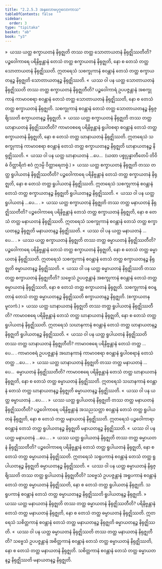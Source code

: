 ```yaml
---
title: "2.2.5.3 အနုလောမပုဂ္ဂလောကာသ"
tableOfContents: false
sidebar:
  order: 3
type: "tipitaka"
basket: "ab"
book: "y3"
---
```



<DynamicBreadcrumb />

<Division number="171" book="y3" e="ch" v="33" p="153">

<Paragraph number="1377" book="y3">
»  ယဿ ယတ္ထ စက္ခာယတနံ နိရုဇ္ဈတိ တဿ တတ္ထ သောတာယတနံ နိရုဇ္ဈိဿတီတိ?
</Paragraph>

<Paragraph number="1378" book="y3">
ပဉ္စဝေါကာရေ ပရိနိဗ္ဗန္တာနံ တေသံ တတ္ထ စက္ခာယတနံ နိရုဇ္ဈတိ, နော စ တေသံ တတ္ထ သောတာယတနံ နိရုဇ္ဈိဿတိ. ဣတရေသံ သစက္ခုကာနံ စဝန္တာနံ တေသံ တတ္ထ စက္ခာယတနဉ္စ နိရုဇ္ဈတိ သောတာယတနဉ္စ နိရုဇ္ဈိဿတိ.
</Paragraph>

<Paragraph number="1379" book="y3">
«  ယဿ ဝါ ပန ယတ္ထ သောတာယတနံ နိရုဇ္ဈိဿတိ တဿ တတ္ထ စက္ခာယတနံ နိရုဇ္ဈတီတိ?
</Paragraph>

<Paragraph number="1380" book="y3">
ပဉ္စဝေါကာရံ ဥပပဇ္ဇန္တာနံ အစက္ခုကာနံ ကာမာဝစရာ စဝန္တာနံ တေသံ တတ္ထ သောတာယတနံ နိရုဇ္ဈိဿတိ, နော စ တေသံ တတ္ထ စက္ခာယတနံ နိရုဇ္ဈတိ. သစက္ခုကာနံ စဝန္တာနံ တေသံ တတ္ထ သောတာယတနဉ္စ နိရုဇ္ဈိဿတိ စက္ခာယတနဉ္စ နိရုဇ္ဈတိ.
</Paragraph>

<Paragraph number="1381" book="y3">
»  ယဿ ယတ္ထ စက္ခာယတနံ နိရုဇ္ဈတိ တဿ တတ္ထ ဃာနာယတနံ နိရုဇ္ဈိဿတီတိ?
</Paragraph>

<Paragraph number="1382" book="y3">
ကာမာဝစရေ ပရိနိဗ္ဗန္တာနံ ရူပါဝစရာ စဝန္တာနံ တေသံ တတ္ထ စက္ခာယတနံ နိရုဇ္ဈတိ, နော စ တေသံ တတ္ထ ဃာနာယတနံ နိရုဇ္ဈိဿတိ. ဣတရေသံ သစက္ခုကာနံ ကာမာဝစရာ စဝန္တာနံ တေသံ တတ္ထ စက္ခာယတနဉ္စ နိရုဇ္ဈတိ ဃာနာယတနဉ္စ နိရုဇ္ဈိဿတိ.
</Paragraph>

<Paragraph number="1383" book="y3">
«  ယဿ ဝါ ပန ယတ္ထ ဃာနာယတနံ …ပေ…  (ယထာ ပစ္စုပ္ပန္နာတီတေပိ တိဝိဓံ ဝိတ္ထာရိတံ ဧဝံ ဣဒမ္ပိ ဝိတ္ထာရေတဗ္ဗံ.)
</Paragraph>

<Paragraph number="1384" book="y3">
»  ယဿ ယတ္ထ စက္ခာယတနံ နိရုဇ္ဈတိ တဿ တတ္ထ ရူပါယတနံ နိရုဇ္ဈိဿတီတိ?
</Paragraph>

<Paragraph number="1385" book="y3">
ပဉ္စဝေါကာရေ ပရိနိဗ္ဗန္တာနံ တေသံ တတ္ထ စက္ခာယတနံ နိရုဇ္ဈတိ, နော စ တေသံ တတ္ထ ရူပါယတနံ နိရုဇ္ဈိဿတိ. ဣတရေသံ သစက္ခုကာနံ စဝန္တာနံ တေသံ တတ္ထ စက္ခာယတနဉ္စ နိရုဇ္ဈတိ ရူပါယတနဉ္စ နိရုဇ္ဈိဿတိ.
</Paragraph>

<Paragraph number="1386" book="y3">
«  ယဿ ဝါ ပန ယတ္ထ ရူပါယတနံ …ပေ… .
</Paragraph>

<Paragraph number="1387" book="y3">
»  ယဿ ယတ္ထ စက္ခာယတနံ နိရုဇ္ဈတိ တဿ တတ္ထ မနာယတနံ နိရုဇ္ဈိဿတီတိ?
</Paragraph>

<Paragraph number="1388" book="y3">
ပဉ္စဝေါကာရေ ပရိနိဗ္ဗန္တာနံ တေသံ တတ္ထ စက္ခာယတနံ နိရုဇ္ဈတိ, နော စ တေသံ တတ္ထ မနာယတနံ နိရုဇ္ဈိဿတိ. ဣတရေသံ သစက္ခုကာနံ စဝန္တာနံ တေသံ တတ္ထ စက္ခာယတနဉ္စ နိရုဇ္ဈတိ မနာယတနဉ္စ နိရုဇ္ဈိဿတိ.
</Paragraph>

<Paragraph number="1389" book="y3">
«  ယဿ ဝါ ပန ယတ္ထ မနာယတနံ …ပေ… .
</Paragraph>

<Paragraph number="1390" book="y3">
»  ယဿ ယတ္ထ စက္ခာယတနံ နိရုဇ္ဈတိ တဿ တတ္ထ ဓမ္မာယတနံ နိရုဇ္ဈိဿတီတိ?
</Paragraph>

<Paragraph number="1391" book="y3">
ပဉ္စဝေါကာရေ ပရိနိဗ္ဗန္တာနံ တေသံ တတ္ထ စက္ခာယတနံ နိရုဇ္ဈတိ, နော စ တေသံ တတ္ထ ဓမ္မာယတနံ နိရုဇ္ဈိဿတိ. ဣတရေသံ သစက္ခုကာနံ စဝန္တာနံ တေသံ တတ္ထ စက္ခာယတနဉ္စ နိရုဇ္ဈတိ ဓမ္မာယတနဉ္စ နိရုဇ္ဈိဿတိ.
</Paragraph>

<Paragraph number="1392" book="y3">
«  ယဿ ဝါ ပန ယတ္ထ ဓမ္မာယတနံ နိရုဇ္ဈိဿတိ တဿ တတ္ထ စက္ခာယတနံ နိရုဇ္ဈတီတိ?
</Paragraph>

<Paragraph number="1393" book="y3">
သဗ္ဗေသံ ဥပပဇ္ဇန္တာနံ အစက္ခုကာနံ စဝန္တာနံ တေသံ တတ္ထ ဓမ္မာယတနံ နိရုဇ္ဈိဿတိ, နော စ တေသံ တတ္ထ စက္ခာယတနံ နိရုဇ္ဈတိ. သစက္ခုကာနံ စဝန္တာနံ တေသံ တတ္ထ ဓမ္မာယတနဉ္စ နိရုဇ္ဈိဿတိ စက္ခာယတနဉ္စ နိရုဇ္ဈတိ. (စက္ခာယတနမူလကံ.)
</Paragraph>

</Division>
<Division number="172" book="y3" e="ch" v="33" p="154">

<Paragraph number="1394" book="y3">
»  ယဿ ယတ္ထ ဃာနာယတနံ နိရုဇ္ဈတိ တဿ တတ္ထ ရူပါယတနံ နိရုဇ္ဈိဿတီတိ?
</Paragraph>

<Paragraph number="1395" book="y3">
ကာမာဝစရေ ပရိနိဗ္ဗန္တာနံ တေသံ တတ္ထ ဃာနာယတနံ နိရုဇ္ဈတိ, နော စ တေသံ တတ္ထ ရူပါယတနံ နိရုဇ္ဈိဿတိ. ဣတရေသံ သဃာနကာနံ စဝန္တာနံ တေသံ တတ္ထ ဃာနာယတနဉ္စ နိရုဇ္ဈတိ ရူပါယတနဉ္စ နိရုဇ္ဈိဿတိ.
</Paragraph>

<Paragraph number="1396" book="y3">
«  ယဿ ဝါ ပန ယတ္ထ ရူပါယတနံ နိရုဇ္ဈိဿတိ တဿ တတ္ထ ဃာနာယတနံ နိရုဇ္ဈတီတိ? ကာမာဝစရေ ပရိနိဗ္ဗန္တာနံ တေသံ တတ္ထ …ပေ… .
</Paragraph>

<Paragraph number="1397" book="y3">
ကာမာဝစရံ ဥပပဇ္ဇန္တာနံ အဃာနကာနံ ကာမာဝစရာ စဝန္တာနံ ရူပါဝစရာနံ တေသံ တတ္ထ …ပေ… .
</Paragraph>

<Paragraph number="1398" book="y3">
»  ယဿ ယတ္ထ ဃာနာယတနံ နိရုဇ္ဈတိ တဿ တတ္ထ မနာယတနံ …ပေ…  ဓမ္မာယတနံ နိရုဇ္ဈိဿတီတိ?
</Paragraph>

<Paragraph number="1399" book="y3">
ကာမာဝစရေ ပရိနိဗ္ဗန္တာနံ တေသံ တတ္ထ ဃာနာယတနံ နိရုဇ္ဈတိ, နော စ တေသံ တတ္ထ ဓမ္မာယတနံ နိရုဇ္ဈိဿတိ. ဣတရေသံ သဃာနကာနံ စဝန္တာနံ တေသံ တတ္ထ ဃာနာယတနဉ္စ နိရုဇ္ဈတိ ဓမ္မာယတနဉ္စ နိရုဇ္ဈိဿတိ.
</Paragraph>

<Paragraph number="1400" book="y3">
«  ယဿ ဝါ ပန ယတ္ထ ဓမ္မာယတနံ …ပေ… .
</Paragraph>

</Division>
<Division number="173" book="y3" e="ch" v="33" p="155">

<Paragraph number="1401" book="y3">
»  ယဿ ယတ္ထ ရူပါယတနံ နိရုဇ္ဈတိ တဿ တတ္ထ မနာယတနံ နိရုဇ္ဈိဿတီတိ?
</Paragraph>

<Paragraph number="1402" book="y3">
ပဉ္စဝေါကာရေ ပရိနိဗ္ဗန္တာနံ အသညသတ္တာ စဝန္တာနံ တေသံ တတ္ထ ရူပါယတနံ နိရုဇ္ဈတိ, နော စ တေသံ တတ္ထ မနာယတနံ နိရုဇ္ဈိဿတိ. ဣတရေသံ ပဉ္စဝေါကာရာ စဝန္တာနံ တေသံ တတ္ထ ရူပါယတနဉ္စ နိရုဇ္ဈတိ မနာယတနဉ္စ နိရုဇ္ဈိဿတိ.
</Paragraph>

<Paragraph number="1403" book="y3">
«  ယဿ ဝါ ပန ယတ္ထ မနာယတနံ …ပေ… .
</Paragraph>

<Paragraph number="1404" book="y3">
»  ယဿ ယတ္ထ ရူပါယတနံ နိရုဇ္ဈတိ တဿ တတ္ထ ဓမ္မာယတနံ နိရုဇ္ဈိဿတီတိ?
</Paragraph>

<Paragraph number="1405" book="y3">
ပဉ္စဝေါကာရေ ပရိနိဗ္ဗန္တာနံ တေသံ တတ္ထ ရူပါယတနံ နိရုဇ္ဈတိ, နော စ တေသံ တတ္ထ ဓမ္မာယတနံ နိရုဇ္ဈိဿတိ. ဣတရေသံ သရူပကာနံ စဝန္တာနံ တေသံ တတ္ထ ရူပါယတနဉ္စ နိရုဇ္ဈတိ ဓမ္မာယတနဉ္စ နိရုဇ္ဈိဿတိ.
</Paragraph>

<Paragraph number="1406" book="y3">
«  ယဿ ဝါ ပန ယတ္ထ ဓမ္မာယတနံ နိရုဇ္ဈိဿတိ တဿ တတ္ထ ရူပါယတနံ နိရုဇ္ဈတီတိ?
</Paragraph>

<Paragraph number="1407" book="y3">
သဗ္ဗေသံ ဥပပဇ္ဇန္တာနံ အရူပကာနံ စဝန္တာနံ တေသံ တတ္ထ ဓမ္မာယတနံ နိရုဇ္ဈိဿတိ, နော စ တေသံ တတ္ထ ရူပါယတနံ နိရုဇ္ဈတိ. သရူပကာနံ စဝန္တာနံ တေသံ တတ္ထ ဓမ္မာယတနဉ္စ နိရုဇ္ဈိဿတိ ရူပါယတနဉ္စ နိရုဇ္ဈတိ.
</Paragraph>

</Division>
<Division number="174" book="y3" e="ch" v="33" p="155">

<Paragraph number="1408" book="y3">
»  ယဿ ယတ္ထ မနာယတနံ နိရုဇ္ဈတိ တဿ တတ္ထ ဓမ္မာယတနံ နိရုဇ္ဈိဿတီတိ?
</Paragraph>

<Paragraph number="1409" book="y3">
ပရိနိဗ္ဗန္တာနံ တေသံ တတ္ထ မနာယတနံ နိရုဇ္ဈတိ, နော စ တေသံ တတ္ထ ဓမ္မာယတနံ နိရုဇ္ဈိဿတိ. ဣတရေသံ သစိတ္တကာနံ စဝန္တာနံ တေသံ တတ္ထ မနာယတနဉ္စ နိရုဇ္ဈတိ ဓမ္မာယတနဉ္စ နိရုဇ္ဈိဿတိ.
</Paragraph>

<Paragraph number="1410" book="y3">
«  ယဿ ဝါ ပန ယတ္ထ ဓမ္မာယတနံ နိရုဇ္ဈိဿတိ တဿ တတ္ထ မနာယတနံ နိရုဇ္ဈတီတိ?
</Paragraph>

<Paragraph number="1411" book="y3">
သဗ္ဗေသံ ဥပပဇ္ဇန္တာနံ အစိတ္တကာနံ စဝန္တာနံ တေသံ တတ္ထ ဓမ္မာယတနံ နိရုဇ္ဈိဿတိ, နော စ တေသံ တတ္ထ မနာယတနံ နိရုဇ္ဈတိ. သစိတ္တကာနံ စဝန္တာနံ တေသံ တတ္ထ ဓမ္မာယတနဉ္စ နိရုဇ္ဈိဿတိ မနာယတနဉ္စ နိရုဇ္ဈတိ.
</Paragraph>
</Division>